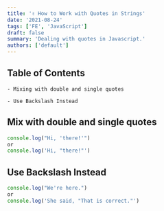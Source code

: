 ```yaml
---
title: '✌️ How to Work with Quotes in Strings'
date: '2021-08-24'
tags: ['FE', 'JavaScript']
draft: false
summary: 'Dealing with quotes in Javascript.'
authors: ['default']
---
```


## Table of Contents

```
- Mixing with double and single quotes

- Use Backslash Instead
```

## Mix with double and single quotes

```js
console.log("Hi, 'there!'")
or
console.log('Hi, "there!"')
```

## Use Backslash Instead

```js
console.log("We're here.")
or
console.log('She said, "That is correct."')
```
